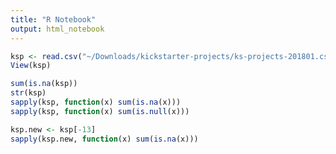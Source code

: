 ```yaml
---
title: "R Notebook"
output: html_notebook
---
```



```r
ksp <- read.csv("~/Downloads/kickstarter-projects/ks-projects-201801.csv")
View(ksp) 
```


```r
sum(is.na(ksp))
str(ksp)
sapply(ksp, function(x) sum(is.na(x)))
sapply(ksp, function(x) sum(is.null(x)))
```


```r
ksp.new <- ksp[-13]
sapply(ksp.new, function(x) sum(is.na(x)))
```




